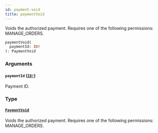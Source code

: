 ```yaml
---
id: payment-void
title: paymentVoid
---
```


Voids the authorized payment. Requires one of the following permissions: MANAGE_ORDERS.

```graphql
paymentVoid(
  paymentId: ID!
): PaymentVoid

```

### Arguments

#### `paymentId` ([`ID!`](../../../developer/api-reference/scalars/id))

Payment ID.

### Type

#### [`PaymentVoid`](../../../developer/api-reference/objects/payment-void)

Voids the authorized payment. Requires one of the following permissions: MANAGE_ORDERS.
